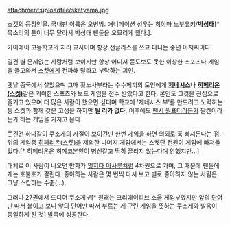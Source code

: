 attachment:uploadfile/sketyama.jpg

[[스켓]]의 등장인물. 국내판 이름은 오변방. 애니메이션 성우는 [[히야마 노부유키]]/'''[[박성태]]'''[* 목소리의 톤이 너무 달라서 박성태 팬들을 오므리게 했다.].

카이메이 고등학교의 지리 교사이며 항상 선글라스를 쓰고 다니는 중년 아저씨이다.

일견 별 문제없는 사람처럼 보이지만 항상 어디서 듣도보도 못한 이상한 스포츠나 게임을 들고와서 [[스켓]]에게 전파해 달라고 부탁하는 괴인.

옛날 중국에서 살았으며 그때 황노사부라는 수수께끼의 도인에게 '''[[제네시스]]'''나 '''[[히페리온(스켓)]]'''같은 괴이한 스포츠와 보드 게임을 전수 받았다고 한다. 본인도 그것을 진심으로 즐기고 있으며 더 많은 사람이 했으면 싶다며 학교에 '제네시스 부'를 만드려고 노력하는 등 스켓과 함께 갖은 고생을 하지만 '''될 리가 없다.''' 이후에도 [[팬시 원표터]]라든가 팔켄이라든가 하는 게임을 가지고 온다.

웃긴건 하나같이 쿠소게의 자질이 보이건만 한번 게임을 하면 의외로 푹 빠져든다는 점. 위의 게임중 [[히페리온(스켓)]]을 제외한 나머지 게임에서는 스켓단 전원이 게임에 빠져들었다.[* 히페리온은 히메코본인이 병신같고 딱히 끌리지 않는다며 안했지만...]

대체로 이 사람이 나오면 만화가 [[멋지다 마사루]]처럼 4차원으로 가며, 그 때문에 팬들에게는 호불호가 갈린다. 좋아하는 사람은 몇 번씩 다시 보고 별로 좋아하지 않는 사람은 그냥 스킵하는 수준(…).

그러나 27권에서 드디어 쿠소게부[* 원래는 크리에이티브 소울 게임부였지만 앞의 단어만 따서 붙이고 보니 앞의 단어만 따서 부르는 게 구린 게임을 뜻하는 쿠소게와 발음이 동일하게 된 것] 발족에 성공한다.
